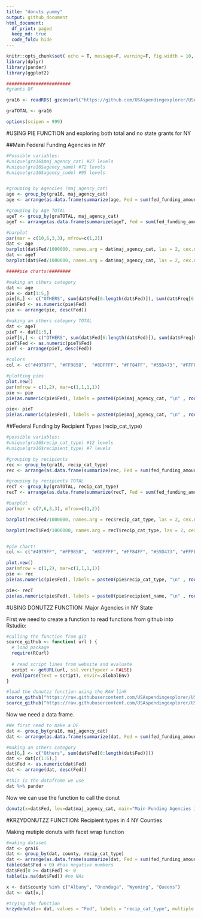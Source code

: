 ```yaml
---
title: "donuts yummy"
output: github_document
html_document:
  df_print: paged
  keep_md: true
  code_fold: hide
---
```


```r
knitr::opts_chunk$set( echo = T, message=F, warning=F, fig.width = 10, fig.height = 10 )
library(dplyr)
library(pander)
library(ggplot2)

########################
#grants DF

gra16 <- readRDS( gzcon(url("https://github.com/USAspendingexplorer/USAspending-explorer/blob/master/Data/Processed/NYgra16_cleaned.rds?raw=true")))

graTOTAL <- gra16

options(scipen = 999)
```


#USING PIE FUNCTION and exploring both total and no state grants for NY

##Main Federal Funding Agencies in NY

```r
#Possible variables:
#unique(gra16$maj_agency_cat) #27 levels
#unique(gra16$agency_name) #72 levels
#unique(gra16$agency_code) #95 levels


#grouping by Agencies (maj_agency_cat)
age <- group_by(gra16, maj_agency_cat)
age <- arrange(as.data.frame(summarize(age, Fed = sum(fed_funding_amount), Freq = n())), desc(Fed))

#grouping by Age TOTAL
ageT <- group_by(graTOTAL, maj_agency_cat)
ageT <- arrange(as.data.frame(summarize(ageT, Fed = sum(fed_funding_amount), Freq = n())), desc(Fed))

#barplot
par(mar = c(10,6,3,3), mfrow=c(1,2))
dat <- age
barplot(dat$Fed/1000000, names.arg = dat$maj_agency_cat, las = 2, cex.names = .7, cex.axis = .7 , ylab = "in USD 1MLL", cex.lab = .8, col="#4979FF", main= "Main Federal Funding Agencies in NY")
dat <- ageT
barplot(dat$Fed/1000000, names.arg = dat$maj_agency_cat, las = 2, cex.names = .7, cex.axis = .7 , ylab = "in USD 1MLL", cex.lab = .8, col="#4979FF", main = "Including State government")

#####pie charts!########

#making an others category
dat <- age
pie <- dat[1:5,]
pie[6,] <- c("OTHERS", sum(dat$Fed[6:length(dat$Fed)]), sum(dat$Freq[6:length(dat$Fed)])) 
pie$Fed <- as.numeric(pie$Fed)
pie <- arrange(pie, desc(Fed))

#making an others category TOTAL
dat <- ageT
pieT <- dat[1:5,]
pieT[6,] <- c("OTHERS", sum(dat$Fed[6:length(dat$Fed)]), sum(dat$Freq[6:length(dat$Fed)])) 
pieT$Fed <- as.numeric(pieT$Fed)
pieT <- arrange(pieT, desc(Fed))

#colors
col <- c("#4979FF", "#FF9858",  "#8DFFFF", "#FF84FF", "#55D473", "#FFFF78", "grey80")

#plotting pies
plot.new()
par(mfrow = c(1,2), mar=c(1,1,1,1))
pie <- pie
pie(as.numeric(pie$Fed), labels = paste0(pie$maj_agency_cat, "\n" , round(pie$Fed/sum(pie$Fed)*100, digits=1), "%"), main = "Main Federal Funding Agencies in NY", cex= .7, col=col)

pie<- pieT
pie(as.numeric(pie$Fed), labels = paste0(pie$maj_agency_cat, "\n" , round(pie$Fed/sum(pie$Fed)*100, digits=1), "%"), main = "Including State Government", cex= .7, col=col)

```


##Federal Funding by Recipient Types (recip_cat_type)

```r

#possible variables:
#unique(gra16$recip_cat_type) #12 levels
#unique(gra16$recipient_type) #7 levels

#grouping by recipients 
rec <- group_by(gra16, recip_cat_type)
rec <- arrange(as.data.frame(summarize(rec, Fed = sum(fed_funding_amount), Freq = n())), desc(Fed))

#grouping by recipients TOTAL
recT <- group_by(graTOTAL, recip_cat_type)
recT <- arrange(as.data.frame(summarize(recT, Fed = sum(fed_funding_amount), Freq = n())), desc(Fed))

#barplot
par(mar = c(7,6,3,3), mfrow=c(1,2))

barplot(rec$Fed/1000000, names.arg = rec$recip_cat_type, las = 2, cex.names = .7, cex.axis = .7 , ylab = "in USD 1MLL", cex.lab = .8, col="#4979FF", main= "Federal Funding by Recipient Types")

barplot(recT$Fed/1000000, names.arg = recT$recip_cat_type, las = 2, cex.names = .7, cex.axis = .7 , ylab = "in USD 1MLL", cex.lab = .8, col="#4979FF", main = "Including State government")


#pie chart!
col <- c("#4979FF", "#FF9858",  "#8DFFFF", "#FF84FF", "#55D473", "#FFFF78", "grey80")

plot.new()
par(mfrow = c(1,2), mar=c(1,1,1,1))
pie <- rec
pie(as.numeric(pie$Fed), labels = paste0(pie$recip_cat_type, "\n" , round(pie$Fed/sum(pie$Fed)*100, digits=1), "%"), main = "Federal Funding by Recipient Types", cex= .7, col=col)

pie<- recT
pie(as.numeric(pie$Fed), labels = paste0(pie$recipient_name, "\n" , round(pie$Fed/sum(pie$Fed)*100, digits=1), "%"), main = "Including State Government", cex= .7, col=col)

```

#USING DONUTZZ FUNCTION: Major Agencies in NY State

First we need to create a function to read functions from github into Rstudio:
```r

#calling the function from git
source_github <- function( url ) {
  # load package
  require(RCurl)
  
  # read script lines from website and evaluate
  script <- getURL(url, ssl.verifypeer = FALSE)
  eval(parse(text = script), envir=.GlobalEnv)
} 

#load the donutzz function using the RAW link
source_github("https://raw.githubusercontent.com/USAspendingexplorer/USAspending-explorer/master/Charts/donut.R")
source_github("https://raw.githubusercontent.com/USAspendingexplorer/USAspending-explorer/master/Charts/donut_multi.R")
```

Now we need a data frame. 
```r
#We first need to make a DF
dat <- group_by(gra16, maj_agency_cat)
dat <- arrange(as.data.frame(summarize(dat, Fed = sum(fed_funding_amount))), desc(Fed))

#making an others category
dat[6,] <- c("Others", sum(dat$Fed[6:length(dat$Fed)])) 
dat <- dat[c(1:6),]
dat$Fed <- as.numeric(dat$Fed)
dat <- arrange(dat, desc(Fed))

#this is the dataframe we use
dat %>% pander

```

Now we can use the function to call the donut

```r
donutz(x=dat$Fed, lev=dat$maj_agency_cat, main="Main Funding Agencies in NY State")
```

#KRZYDONUTZZ FUNCTION: Recipient types in 4 NY Counties

Making mutiple donuts with facet wrap function 

```r

#making dataset 
dat <- gra16
dat <- group_by(dat, county, recip_cat_type)
dat <- arrange(as.data.frame(summarize(dat, Fed = sum(fed_funding_amount))), county)
table(dat$Fed < 0) #has negative numbers
dat$Fed[0 >= dat$Fed] <- 0
table(is.na(dat$Fed)) #no NAs

x <- dat$county %in% c("Albany", "Onondaga", "Wyoming", "Queens")
dat <- dat[x,]

#trying the function
krzydonutz(x= dat, values = "Fed", labels = "recip_cat_type", multiple = "county", main = "Federal Funding by Recipient type in NY Counties", percent.cex = 3, columns = 2, sbgfill = "grey95", sbgcol = "grey60")

```
